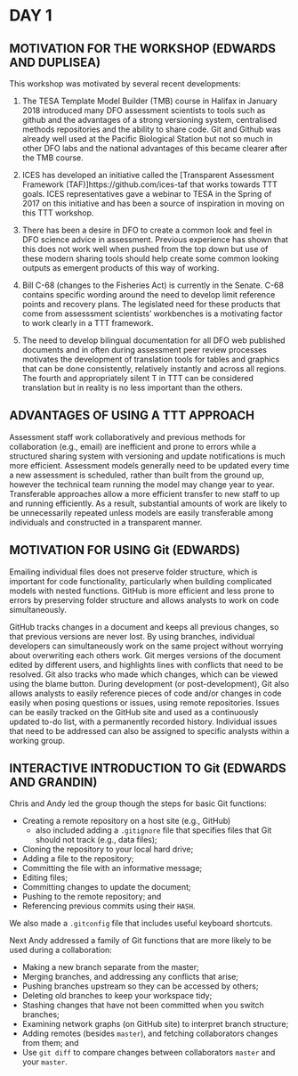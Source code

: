 # DAY 1

## MOTIVATION FOR THE WORKSHOP (EDWARDS AND DUPLISEA)

This workshop was motivated by several recent developments:

(1) The TESA Template Model Builder (TMB) course in Halifax in January 2018 introduced many DFO assessment scientists to tools such as github and the advantages of a strong versioning system, centralised methods repositories and the ability to share code. Git and Github was already well used at the Pacific Biological Station but not so much in other DFO labs and the national advantages of this became clearer after the TMB course.

(2) ICES has developed an initiative called the [Transparent Assessment Framework (TAF)]https://github.com/ices-taf that works towards TTT goals. ICES representatives gave a webinar to TESA in the Spring of 2017 on this initiative and has been a source of inspiration in moving on this TTT workshop.

(3) There has been a desire in DFO to create a common look and feel in DFO science advice in assessment. Previous experience has shown that this does not work well when pushed from the top down but use of these modern sharing tools should help create some common looking outputs as emergent products of this way of working.

(4) Bill C-68 (changes to the Fisheries Act) is currently in the Senate. C-68 contains specific wording around the need to develop limit reference points and recovery plans. The legislated need for these products that come from assesssment scientists' workbenches is a motivating factor to work clearly in a TTT framework.

(5) The need to develop bilingual documentation for all DFO web published documents and in often during assessment peer review processes motivates the development of translation tools for tables and graphics that can be done consistently, relatively instantly and across all regions. The fourth and appropriately silent T in TTT can be considered translation but in reality is no less important than the others.

## ADVANTAGES OF USING A TTT APPROACH

Assessment staff work collaboratively and previous methods for collaboration (e.g., email) are inefficient and prone to errors while a structured sharing system with versioning and update notifications is much more efficient.
Assessment models generally need to be updated every time a new assessment is scheduled, rather than built from the ground up, however the technical team running the model may change year to year. Transferable approaches allow a more efficient transfer to new staff to up and running efficiently.
As a result, substantial amounts of work are likely to be unnecessarily repeated unless models are easily transferable among individuals and constructed in a transparent manner.


## MOTIVATION FOR USING Git (EDWARDS)

Emailing individual files does not preserve folder structure, which is important for code functionality, particularly when building complicated models with nested functions.
GitHub is more efficient and less prone to errors by preserving folder structure and allows analysts to work on code simultaneously.

GitHub tracks changes in a document and keeps all previous changes, so that previous versions are never lost. 
By using branches, individual developers can simultaneously work on the same project without worrying about overwriting each others work.
Git merges versions of the document edited by different users, and highlights lines with conflicts that need to be resolved.
Git also tracks who made which changes, which can be viewed using the blame button. 
During development (or post-development), Git also allows analysts to easily reference pieces of code and/or changes in code easily when posing questions or issues, using remote repositories.
Issues can be easily tracked on the GitHub site and used as a continuously updated to-do list, with a permanently recorded history.
Individual issues that need to be addressed can also be assigned to specific analysts within a working group.


## INTERACTIVE INTRODUCTION TO Git (EDWARDS AND GRANDIN)

Chris and Andy led the group though the steps for basic Git functions:

- Creating a remote repository on a host site (e.g., GitHub)
  - also included adding a `.gitignore` file that specifies files that Git should not track (e.g., data files);
- Cloning the repository to your local hard drive;
- Adding a file to the repository;
- Committing the file with an informative message;
- Editing files;
- Committing changes to update the document;
- Pushing to the remote repository; and
- Referencing previous commits using their `HASH`.

We also made a `.gitconfig` file that includes useful keyboard shortcuts. 

Next Andy addressed a family of Git functions that are more likely to be used during a collaboration:

- Making a new branch separate from the master;
- Merging branches, and addressing any conflicts that arise;
- Pushing branches upstream so they can be accessed by others;
- Deleting old branches to keep your workspace tidy;
- Stashing changes that have not been committed when you switch branches;
- Examining network graphs (on GitHub site) to interpret branch structure;
- Adding remotes (besides `master`), and fetching collaborators changes from them; and
- Use `git diff` to compare changes between collaborators `master` and your `master`.
